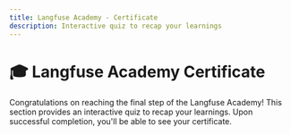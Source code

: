 ```yaml
---
title: Langfuse Academy - Certificate
description: Interactive quiz to recap your learnings
---
```



# 🎓 Langfuse Academy Certificate

Congratulations on reaching the final step of the Langfuse Academy! This section provides an interactive quiz to recap your learnings. Upon successful completion, you'll be able to see your certificate.

<InteractiveQuiz />